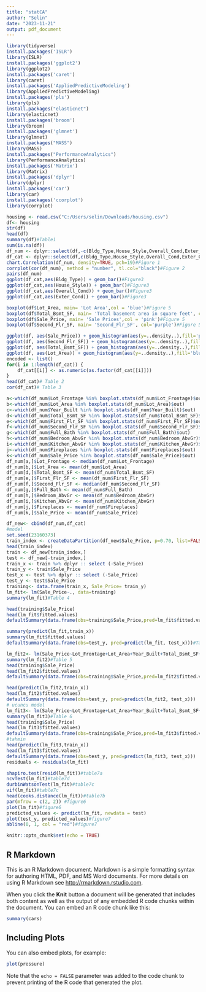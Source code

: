 ---
title: "statCA"
author: "Selin"
date: "2023-11-21"
output: pdf_document
---
```{r}
library(tidyverse)
install.packages('ISLR')
library(ISLR)
install.packages('ggplot2')
library(ggplot2)
install.packages('caret')
library(caret)
install.packages('AppliedPredictiveModeling')
library(AppliedPredictiveModeling)
install.packages('pls')
library(pls)
install.packages("elasticnet")
library(elasticnet)
install.packages('broom')
library(broom)
install.packages('glmnet')
library(glmnet)
install.packages("MASS")
library(MASS)
install.packages("PerformanceAnalytics")
library(PerformanceAnalytics)
install.packages('Matrix')
library(Matrix)
install.packages('dplyr')
library(dplyr)
install.packages('car')
library(car)
install.packages('ccorplot')
library(corrplot)

```


```{r}
housing <- read.csv("C:/Users/selin/Downloads/housing.csv")
df<- housing
str(df)
head(df)
summary(df)#Table1
sum(is.na(df))
df_num <- dplyr::select(df,-c(Bldg_Type,House_Style,Overall_Cond,Exter_Cond))
df_cat <- dplyr::select(df,c(Bldg_Type,House_Style,Overall_Cond,Exter_Cond))
chart.Correlation(df_num, density=TRUE, pch=19)#Figure 1
corrplot(cor(df_num), method = "number", tl.col="black")#Figure 2
pairs(df_num)
ggplot(df_cat,aes(Bldg_Type)) + geom_bar()#Figure3
ggplot(df_cat,aes(House_Style)) + geom_bar()#Figure3
ggplot(df_cat,aes(Overall_Cond)) + geom_bar()#Figure3
ggplot(df_cat,aes(Exter_Cond)) + geom_bar()#Figure3

boxplot(df$Lot_Area, main= 'Lot Area',col = 'blue')#Figure 5
boxplot(df$Total_Bsmt_SF, main= 'Total basement area in square feet', col='orange')#Figure 5
boxplot(df$Sale_Price, main= 'Sale Prices',col = 'pink')#Figure 5
boxplot(df$Second_Flr_SF, main= 'Second_Flr_SF', col='purple')#Figure 5

ggplot(df, aes(Sale_Price)) + geom_histogram(aes(y=..density..),fill='pink',alpha=.5) + geom_density(alpha=.20,color='black')#Figure 4
ggplot(df, aes(Second_Flr_SF)) + geom_histogram(aes(y=..density..),fill='purple',alpha=.5) + geom_density(alpha=.5,color='black')#Figure 4
ggplot(df, aes(Total_Bsmt_SF)) + geom_histogram(aes(y=..density..),fill='orange',alpha=.5) + geom_density(alpha=.5,color='black')#Figure 4
ggplot(df, aes(Lot_Area)) + geom_histogram(aes(y=..density..),fill='blue',alpha=.5) + geom_density(alpha=.5,color='black')#Figure 4
encoded <- list()
for(i in 1:length(df_cat)) {
    df_cat[[i]] <- as.numeric(as.factor(df_cat[[i]]))
}
head(df_cat)# Table 2
cor(df_cat)# Table 3

a<-which(df_num$Lot_Frontage %in% boxplot.stats(df_num$Lot_Frontage)$out)
b<-which(df_num$Lot_Area %in% boxplot.stats(df_num$Lot_Area)$out)
c<-which(df_num$Year_Built %in% boxplot.stats(df_num$Year_Built)$out)
d<-which(df_num$Total_Bsmt_SF %in% boxplot.stats(df_num$Total_Bsmt_SF)$out)
e<-which(df_num$First_Flr_SF %in% boxplot.stats(df_num$First_Flr_SF)$out)
f<-which(df_num$Second_Flr_SF %in% boxplot.stats(df_num$Second_Flr_SF)$out)
g<-which(df_num$Full_Bath %in% boxplot.stats(df_num$Full_Bath)$out)
h<-which(df_num$Bedroom_AbvGr %in% boxplot.stats(df_num$Bedroom_AbvGr)$out)
i<-which(df_num$Kitchen_AbvGr %in% boxplot.stats(df_num$Kitchen_AbvGr)$out)
j<-which(df_num$Fireplaces %in% boxplot.stats(df_num$Fireplaces)$out)
k<-which(df_num$Sale_Price %in% boxplot.stats(df_num$Sale_Price)$out)
df_num[a,]$Lot_Frontage <- median(df_num$Lot_Frontage)
df_num[b,]$Lot_Area <- mean(df_num$Lot_Area)
df_num[d,]$Total_Bsmt_SF <- mean(df_num$Total_Bsmt_SF)
df_num[e,]$First_Flr_SF <- mean(df_num$First_Flr_SF)
df_num[f,]$Second_Flr_SF <- median(df_num$Second_Flr_SF)
df_num[g,]$Full_Bath <- mean(df_num$Full_Bath)
df_num[h,]$Bedroom_AbvGr <- mean(df_num$Bedroom_AbvGr)
df_num[i,]$Kitchen_AbvGr <- mean(df_num$Kitchen_AbvGr)
df_num[j,]$Fireplaces <- mean(df_num$Fireplaces)
df_num[k,]$Sale_Price <- mean(df_num$Sale_Price)

df_new<- cbind(df_num,df_cat)
#model
set.seed(23160373)
train_index <- createDataPartition(df_new$Sale_Price, p=0.70, list=FALSE, time=1)
head(train_index)
train <- df_new[train_index,]
test <- df_new[-train_index,]
train_x <- train %>% dplyr :: select (-Sale_Price)
train_y <- train$Sale_Price
test_x <- test %>% dplyr :: select (-Sale_Price)
test_y <- test$Sale_Price
training<- data.frame(train_x, Sale_Price= train_y)
lm_fit<- lm(Sale_Price~., data=training)
summary(lm_fit)#Table 4

head(training$Sale_Price)
head(lm_fit$fitted.values)
defaultSummary(data.frame(obs=training$Sale_Price,pred=lm_fit$fitted.values))#Table 4a

summary(predict(lm_fit,train_x))
summary(lm_fit$fitted.values)
defaultSummary(data.frame(obs=test_y, pred=predict(lm_fit, test_x)))#Table 8

lm_fit2<- lm(Sale_Price~Lot_Frontage+Lot_Area+Year_Built+Total_Bsmt_SF+First_Flr_SF+Second_Flr_SF+Bedroom_AbvGr+Kitchen_AbvGr+Fireplaces+Latitude+Bldg_Type+Overall_Cond, data=training)
summary(lm_fit2)#Table 5
head(training$Sale_Price)
head(lm_fit2$fitted.values)
defaultSummary(data.frame(obs=training$Sale_Price,pred=lm_fit2$fitted.values))#Table 5a

head(predict(lm_fit2,train_x))
head(lm_fit2$fitted.values)
defaultSummary(data.frame(obs=test_y, pred=predict(lm_fit2, test_x)))
# ucuncu model
lm_fit3<- lm(Sale_Price~Lot_Frontage+Lot_Area+Year_Built+Total_Bsmt_SF+First_Flr_SF+Second_Flr_SF+Bedroom_AbvGr+Kitchen_AbvGr+Fireplaces+Latitude+Overall_Cond, data=training)
summary(lm_fit3)#Table 6
head(training$Sale_Price)
head(lm_fit3$fitted.values)
defaultSummary(data.frame(obs=training$Sale_Price,pred=lm_fit3$fitted.values))#Table 6a
#tahmin
head(predict(lm_fit3,train_x))
head(lm_fit3$fitted.values)
defaultSummary(data.frame(obs=test_y, pred=predict(lm_fit3, test_x)))
residuals <- residuals(lm_fit)

shapiro.test(resid(lm_fit))#table7a
ncvTest(lm_fit)#table7d
durbinWatsonTest(lm_fit)#table7c
vif(lm_fit)#table7c
head(cooks.distance(lm_fit))#table7b
par(mfrow = c(2, 2)) #figure6
plot(lm_fit)#figure6
predicted_values <- predict(lm_fit, newdata = test)
plot(test_y, predicted_values)#figure7
abline(0, 1, col = "red")#figure7
```

```{r setup, include=FALSE}
knitr::opts_chunk$set(echo = TRUE)
```

## R Markdown

This is an R Markdown document. Markdown is a simple formatting syntax for authoring HTML, PDF, and MS Word documents. For more details on using R Markdown see <http://rmarkdown.rstudio.com>.

When you click the **Knit** button a document will be generated that includes both content as well as the output of any embedded R code chunks within the document. You can embed an R code chunk like this:

```{r cars}
summary(cars)
```

## Including Plots

You can also embed plots, for example:

```{r pressure, echo=FALSE}
plot(pressure)
```

Note that the `echo = FALSE` parameter was added to the code chunk to prevent printing of the R code that generated the plot.
